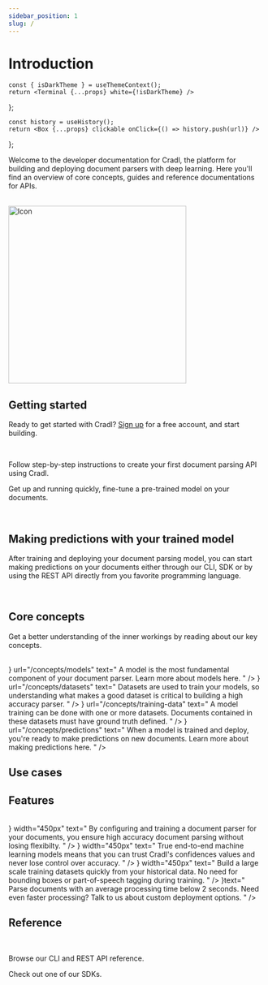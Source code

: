 ```yaml
---
sidebar_position: 1
slug: /
---
```


# Introduction




    const { isDarkTheme } = useThemeContext();
    return <Terminal {...props} white={!isDarkTheme} />
};

    const history = useHistory();
    return <Box {...props} clickable onClick={() => history.push(url)} />
};


Welcome to the developer documentation for Cradl, the platform for building and deploying document parsers with deep learning.
Here you'll find an overview of core concepts, guides and reference documentations for APIs.

<br/>

<BoxContainer>
  <Box border="none" padding="12px" background="none" width="450px">
      <HeaderText title="Build" text="Create high-accuracy and low-latency document parsing deep learning models" />
      <HeaderText title="Train" text="Train and deploy your deep learning models to your solution using a simple REST API" />
      <HeaderText title="Integrate" text="Re-train, iterate and improve your deployed deep learning models seamlessly" />
  </Box>
  <img src="/img/model_overview.png" alt="Icon" height="350px" />
</BoxContainer>

## Getting started
Ready to get started with Cradl? [Sign up](https://app.cradl.ai/signup) for a free account, and start building.

<br/>

<BoxContainer>
  <Box title="Build your first document parser" width="450px">
    <p>
    Follow step-by-step instructions to create your first document parsing API using Cradl.
    </p>
    <BoxAction text="Get started with the CLI" href="/reference/cli" />
    <BoxAction text="Get started with the Python SDK" href="/reference/sdks/python/index" />
    <BoxAction text="Get started with the Web app" href="https://app.cradl.ai" />
  </Box>

  <Box title="Clone a community model" width="450px">
    <p>
    Get up and running quickly, fine-tune a pre-trained model on your documents.
    </p>
    <BoxAction text="Clone invoice model" href="https://app.cradl.ai/models" />
    <BoxAction text="Clone receipt model" href="https://app.cradl.ai/models" />
  </Box>
</BoxContainer>

<br />


## Making predictions with your trained model
After training and deploying your document parsing model, you can start making predictions on your documents
either through our CLI, SDK or by using the REST API directly from you favorite programming language.

<div style={{display: 'flex', width: '75%'}}>
  <ThemedTerminal
    lines={[
      {
        'text': 'las documents create invoice.pdf',
        'cmd': true
      },
      {
        'text': JSON.stringify({
          documentId: 'las:document:0123456789abcdef',
          contentType: 'application/pdf'
        }, null, 2),
        'cmd': false
      },
      {
        'text': 'las predictions create las:document:123 las:model:123',
        'cmd': true
      },
      {
        'text': JSON.stringify({
          predictions: [
            {label: 'total_amount', value: '143.67', confidence: 0.9943225616},
          ]
        }, null, 2),
        'cmd': false
      }
    ]}
    interval={25}
    height={350}
  />
</div>

<br />

## Core concepts
Get a better understanding of the inner workings by reading about our key concepts.

<br/>

<BoxContainer>
  <LinkBox title="Model" width="450px" icon={<Icons.Box size={"48px"} />} url="/concepts/models" text="
    A model is the most fundamental component of your document parser. Learn more about models here.
  " />
  <LinkBox title="Dataset" width="450px" icon={<Icons.Database />} url="/concepts/datasets" text="
    Datasets are used to train your models, so understanding what makes a good dataset is critical to building a high accuracy parser.
    "
  />
  <LinkBox title="Training" width="450px" icon={<Icons.Cpu />} url="/concepts/training-data" text="
    A model training can be done with one or more datasets.
    Documents contained in these datasets must have ground truth defined.
  " />
  <LinkBox title="Prediction" width="450px" icon={<Icons.Activity size={48} />} url="/concepts/predictions" text="
    When a model is trained and deploy, you're ready to make predictions on new documents.
    Learn more about making predictions here.
  " />
</BoxContainer>

<br/>

## Use cases

<BoxContainer>
  <TextBox title="Automate your document processes" width="450px" text="
  Automate the processing of documents like invoices and reduce time, cost and errors while letting your co-workers
  spend their time on more meaningful work.
  " />
  <TextBox title="Build great user experiences" width="450px" text="
  Build amazing user experience and increase customer satisfaction by reducing friction
  in onboarding, data entry or other document flows in your software.
  " />
  <TextBox title="Give your robots and chatbots vision" width="450px" text="
  Enhance your RPA and chatbots with document vision capabilities to create new automation flows or increase automation in existing processes.
  " />
  <TextBox title="Automate auditing and compliance tasks" width="450px" text="
  Automate your employee expense audits and KYC compliance routines by automating
  the processing of expense reports, ID cards and proofs of residence.
  " />
</BoxContainer>

## Features

<br/>

<BoxContainer>
  <TextBox title="Accurate and flexible" icon={<Icons.MapPin />} width="450px" text="
     By configuring and training a document parser for your documents, you ensure 
     high accuracy document parsing without losing flexibilty.
  " />
  <TextBox title="Confidence that you can trust" icon={<Icons.Shield />} width="450px" text="
    True end-to-end machine learning models means that you can trust Cradl's confidences
    values and never lose control over accuracy.
  " />
  <TextBox title="Reduce time-to-value with historical data" icon={<Icons.Clock />} width="450px" text="
    Build a large scale training datasets quickly from your historical data.
    No need for bounding boxes or part-of-speech tagging during training.
  " />
  <TextBox title="Fast processing" width="450px" icon={<Icons.TrendingUp />}text="
    Parse documents with an average processing time below 2 seconds.
    Need even faster processing? Talk to us about custom deployment options.
  " />
</BoxContainer>

## Reference

<br />

<BoxContainer>
  <Box title="CLI and REST API" width="450px">
    <p>
    Browse our CLI and REST API reference.
    </p>
    <BoxAction text="Get started with the CLI" href="/reference/cli" />
    <BoxAction text="Get started with the REST API" href="/reference/restapi/index" />
  </Box>

  <Box title="Client libraries" width="450px">
    <p>
    Check out one of our SDKs.
    </p>
    <BoxAction text="Get started with the Python SDK" href="/reference/sdks/python/index" />
    <BoxAction text="Get started with the JavaScript SDK" href="/reference/sdks/js/index" />
    <BoxAction text="Get started with the .NET SDK" href="/reference/sdks/dotnet/index" />
    <BoxAction text="Get started with the Java SDK" href="/reference/sdks/java/index" />
  </Box>
</BoxContainer>
